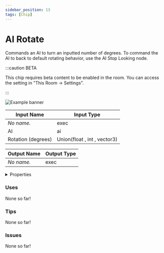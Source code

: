 ```yaml
---
sidebar_position: 13
tags: [Chip]
---
```


# AI Rotate

Commands an AI to turn an inputted number of degrees. To command the AI to back to default rotating behavior, use the AI Stop Looking node.

:::caution BETA

This chip requires beta content to be enabled in the room. You can access the setting in "This Room -> Settings".

:::

![Example banner](./assets/c2cb2ea2-f663-4aa6-9394-3b741f6b9064.svg)

| Input Name | Input Type |
|-----------|-----------|
| *No name.* | exec |
| AI | ai |
| Rotation (degrees) | Union(float , int , vector3) |

| Output Name | Output Type |
|-----------|-----------|
| *No name.* | exec |


<details>
  <summary>Properties</summary>
  <div>
    <div>
    <table>
      <thead>
        <tr>
          <th>Is beta required?</th>
          <th>✅</th>
        </tr>
        <tr>
          <th>Is this chip a trolling risk?</th>
          <th>❌</th>
        </tr>
        <tr>
          <th>Chip UUID</th>
          <th>c2cb2ea2-f663-4aa6-9394-3b741f6b9064</th>
        </tr>
      </thead>
    </table>
    </div>
  </div>
</details>

### Uses

None so far!

### Tips

None so far!

### Issues

None so far!